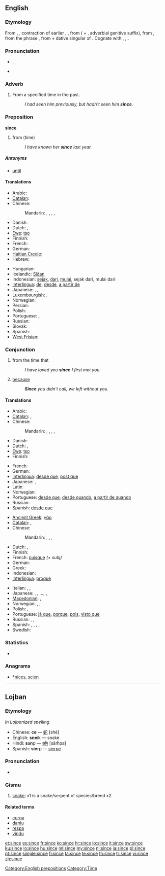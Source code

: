 {{wikipedia|dab=since}}
==English==

===Etymology===
From {{etyl|enm|en}} {{term|syns|lang=enm}}, {{term|sinnes|lang=enm}}, contraction of earlier {{term|sithens|lang=enm}}, {{term|sithence|lang=enm}}, from {{term|sithen|lang=enm||after", "since}} ( + {{term|-s|lang=enm}}, adverbial genitive suffix), from {{etyl|ang|en}} {{term|siþþan|sīþþan|lang=ang}}, from the phrase {{term||sīþ þǣm|after/since that (time)|lang=ang|sc=Latinx}}, from {{term|siþ|sīþ|since", "after|lang=ang}} + {{term|þæm|þǣm|lang=ang|sc=Latinx}} dative singular of {{term|þæt||lang=ang}}. Cognate with {{etyl|nl|-}} {{term|sinds||since|lang=nl}}, {{etyl|de|-}} {{term|seit||since|lang=de}}, {{etyl|da|-}} {{term|siden||since|lang=da}}.

===Pronunciation===
* {{IPA|/sɪns/}}, {{SAMPA|/sIns/}}
* {{audio|en-us-since.ogg|Audio (US)}}
*: {{rhymes|ɪns}}

===Adverb===
{{en-adv|-}}

# From a specified time in the past.
#: ''I had seen him previously, but hadn't seen him '''since'''.''

===Preposition===
'''since'''

# from (time)
#: ''I have known her '''since''' last year.''

=====Antonyms=====
* [[until]]

====Translations====
{{trans-top|from (time)}}
* Arabic: {{t-|ar|منذ|tr=múndhu}}
* [[Catalan]]: {{t|ca|des de}}
* Chinese:
*: Mandarin: {{t|cmn|自從|sc=Hani}},  {{t|cmn|自从|tr=zìcóng|sc=Hani}}, {{t-|cmn|自|tr=zì|sc=Hani}}, {{t-|cmn|從|sc=Hani}},  {{t-|cmn|从|tr=cóng|sc=Hani}}
* Danish: {{t-|da|siden}}
* Dutch: {{t+|nl|sinds}}, {{t+|nl|sedert}}
* [[Ewe]]: [[tso]]
* Finnish: {{t+|fi|lähtien}}
* French: {{t+|fr|depuis}}
* German: {{t+|de|seit}}
* [[Haitian Creole]]: {{tø|ht|depi}}
* Hebrew: {{t|he|מאז|tr=me'áz|sc=Hebr}}
{{trans-mid}}
* Hungarian: {{t+|hu|óta}}
* Icelandic: [[Síðan]]
* Indonesian: [[sejak]], [[dari]], [[mulai]], sejak dari, mulai dari
* [[Interlingua]]: [[de]], [[desde]], [[a partir de]]
* Japanese: {{t-|ja|以来|alt=…以来|tr=...irai}}, {{t+|ja|から|alt=…から|tr=...-kara}}, {{t-|ja|より|alt=…より|tr=...-yori}}
* [[Luxembourgish]]: {{t|lb|zënter}}, {{t|lb|zanter}}
* Norwegian: {{t+|no|siden}}
* Persian: {{t|fa|از|sc=fa-Arab}}
* Polish: {{t+|pl|od}}
* Portuguese: {{t+|pt|desde}}, {{t+|pt|a partir de}}
* Russian: {{t+|ru|с|tr=s}}
* Slovak: {{t-|sk|od}}
* Spanish: {{t+|es|desde}}
* [[West Frisian]]: {{t-|fy|sûnt|xs=West Frisian}}
{{trans-bottom}}

===Conjunction===
{{en-con}}

# from the time that
#: ''I have loved you '''since''' I first met you.''
# [[because]]
#: '''''Since''' you didn't call, we left without you.''

====Translations====
{{trans-top|from the time that}}
* Arabic: {{t-|ar|منذ|tr=múndhu}}
* [[Catalan]]: {{t|ca|des que}}, {{t|ca|des de que}}
* Chinese:
*: Mandarin: {{t|cmn|自從|sc=Hani}},  {{t|cmn|自从|tr=zìcóng|sc=Hani}},  {{t-|cmn|自|tr=zì|sc=Hani}},  {{t-|cmn|從|sc=Hani}},  {{t-|cmn|从|tr=cóng|sc=Hani}}
* Danish: {{t-|da|siden}}
* Dutch: {{t+|nl|sinds}}, {{t+|nl|sedert}}
* [[Ewe]]: [[tso]]
* Finnish: {{t-|fi|siitä lähtien, kun}}
{{trans-mid}}
* French: {{t+|fr|dès que}}
* German: {{t+|de|seitdem}}
* [[Interlingua]]: [[desde que]], [[post que]]
* Japanese: {{t+|ja|から|alt=…から|tr=...-kara}},  {{t-|ja|より|alt=…より|tr=...-yori}}
* Latin: {{t+|la|cum}}
* Norwegian: {{t+|no|siden}}
* Portuguese: [[desde que]], [[desde quando]], [[a partir de quando]]
* Russian: {{t-|ru|с тех пор как|tr=s tex por kak}}
* Spanish: [[desde que]]
{{trans-bottom}}

{{trans-top|because}}
* [[Ancient Greek]]: [[γάρ]]
* [[Catalan]]: {{t|ca|ja que}}, {{t|ca|com que}}
* Chinese:
*: Mandarin: {{t-|cmn|因為|sc=Hani}}, {{t-|cmn|因为|tr=yīnwèi|sc=Hani}}, {{qualifier|more formal}} {{t-|cmn|由於|sc=Hani}}, {{t-|cmn|由于|tr=yóuyú|sc=Hani}}
* Dutch: {{t+|nl|aangezien}}, {{t+|nl|omdat}}
* Finnish: {{t+|fi|koska}}
* French: [[puisque]] ''(+ subj)''
* German: {{t+|de|weil}}
* Greek: {{t+|el|αφού}}
* Indonesian: {{t-|id|karena|xs=Indonesian}}
* [[Interlingua]]: [[proque]]
{{trans-mid}}
* Italian: {{t|it|Poiché}},  {{t+|it|giacché}},  {{t-|it|dacché}}
* Japanese: {{t-|ja|ので|alt=…ので|tr=…-node}}, {{t|ja|ため|alt=…ため|tr=…-tame}}, …{{t|ja|により|alt=…により|tr=…-ni yori}}, {{t|ja|によって|alt=…によって|tr=…-ni yotte}},  {{t+|ja|から|alt=…から|tr=…-kara}}
* [[Macedonian]]: {{t|mk|чунки|tr=čúnki}},  {{t|mk|бидејќи|tr=bídejḱi}}
* Norwegian: {{t+|no|siden}}, {{t+|no|fordi}},  {{t+|no|da}}
* Polish: {{t+|pl|ponieważ}}, {{t+|pl|skoro}}
* Portuguese: [[já que]], [[porque]], [[pois]], [[visto que]]
* Russian: {{t+|ru|поскольку|tr=poskól'ku}}, {{t+|ru|потому что|tr=potomú što}}, {{t+|ru|так как|tr=tak kak}}
* Spanish: {{t-|es|supuesto que}}, {{t|es|ya que}}, {{t|es|dado que}}, {{t|es|visto que}}, {{t+|es|porque}}
* Swedish: {{t+|sv|eftersom}}
{{trans-bottom}}

===Statistics===
* {{rank|word|light|felt|249|since|use|used|began}}

===Anagrams===
* [[*nices#English|*nices]], [[scien#English|scien]]

[[Category:English prepositions]]
[[Category:Time]]

----

==Lojban==

===Etymology===
''In Lojbanized spelling.''
* Chinese: '''ce''' — [[蛇]] [shé]
* English: '''sne'''ik — snake
* Hindi: '''s'''a'''n'''p — [[साँप]] [sām̐pa]
* Spanish: '''sie'''rp — [[sierpe]]

===Pronunciation===
* {{IPA|/ˈsinʃe/|lang=jbo}}

===Gismu===
{{jbo-gismu||}}

# [[snake]]; x1 is a snake/serpent of species/breed x2.

====Related terms====
* [[curnu]]
* [[danlu]]
* [[respa]]
* [[vindu]]

[[et:since]]
[[es:since]]
[[fr:since]]
[[ko:since]]
[[hr:since]]
[[io:since]]
[[it:since]]
[[sw:since]]
[[ku:since]]
[[lo:since]]
[[hu:since]]
[[ml:since]]
[[my:since]]
[[nl:since]]
[[ja:since]]
[[pl:since]]
[[pt:since]]
[[simple:since]]
[[fi:since]]
[[ta:since]]
[[te:since]]
[[th:since]]
[[tr:since]]
[[vi:since]]
[[zh:since]]